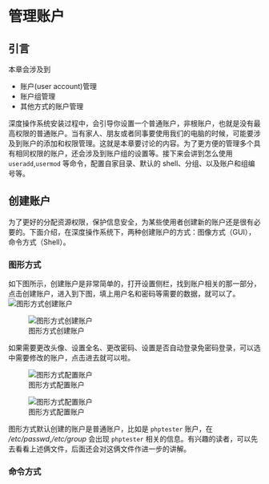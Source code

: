 # 管理账户 {#manager-user}

## 引言

本章会涉及到

+ 账户(user account)管理
+ 账户组管理
+ 其他方式的账户管理

深度操作系统安装过程中，会引导你设置一个普通账户，非根账户，也就是没有最高权限的普通账户。当有家人、朋友或者同事要使用我们的电脑的时候，可能要涉及到账户的添加和权限管理。这就是本章要讨论的内容。为了更方便的管理多个具有相同权限的账户，还会涉及到账户组的设置等。接下来会讲到怎么使用 `useradd`,`usermod` 等命令，配置自家目录、默认的 shell、分组、以及账户和组编号等。

## 创建账户

为了更好的分配资源权限，保护信息安全，为某些使用者创建新的账户还是很有必要的。下面介绍，在深度操作系统下，两种创建账户的方式：图像方式（GUI），命令方式（Shell）。

### 图形方式

如下图所示，创建账户是非常简单的，打开设置侧栏，找到账户相关的那一部分，点击创建账户，进入到下图，填上用户名和密码等需要的数据，就可以了。
![图形方式创建账户](images/manager-user-account-01.png)


![图形方式创建账户](images/manager-user-account-02.png)

如果需要更改头像、设置全名、更改密码、设置是否自动登录免密码登录，可以选中需要修改的账户，点击进去就可以啦。

![图形方式配置账户](images/manager-user-account-03.png)


![图形方式配置账户](images/manager-user-account-04.png)

图形方式默认创建的账户是普通账户，比如是 `phptester` 账户，在 */etc/passwd*,*/etc/group* 会出现 `phptester` 相关的信息。有兴趣的读者，可以先去看看上述俩文件，后面还会对这俩文件作进一步的讲解。

### 命令方式

